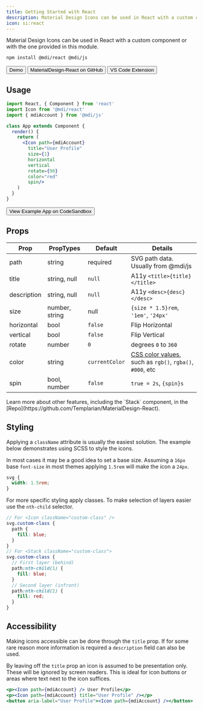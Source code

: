 ```yaml
---
title: Getting Started with React
description: Material Design Icons can be used in React with a custom component or with the one provided in this module.
icon: si:react
---
```


Material Design Icons can be used in React with a custom component or with the one provided in this module.

```bash
npm install @mdi/react @mdi/js
```

<Button href='https://templarian.github.io/@mdi/react/' startIcon='mdi:human-male-board'>Demo</Button>
<Button href='https://github.com/Templarian/MaterialDesign-React' startIcon='mdi:github'>MaterialDesign-React on GitHub</Button>
<Button href='https://marketplace.visualstudio.com/items?itemName=lukas-tr.materialdesignicons-intellisense' startIcon='mdi:microsoft-visual-studio-code'>VS Code Extension</Button>

## Usage

```jsx
import React, { Component } from 'react'
import Icon from '@mdi/react'
import { mdiAccount } from '@mdi/js'

class App extends Component {
  render() {
    return (
      <Icon path={mdiAccount}
        title="User Profile"
        size={1}
        horizontal
        vertical
        rotate={90}
        color="red"
        spin/>
    )
  }
} 
```

<Button href='https://codesandbox.io/s/staging-paper-5w879' startIcon='mdi:open-in-new'>View Example App on CodeSandbox</Button>

## Props

| Prop        | PropTypes      | Default        | Details |
|-------------|----------------|----------------|---------|
| path        | string         | required       | SVG path data. Usually from @mdi/js |
| title       | string, null   | `null`         | A11y `<title>{title}</title>` |
| description | string, null   | `null`         | A11y `<desc>{desc}</desc>` |
| size        | number, string | null           | `{size * 1.5}rem`, `'1em'`, `'24px'` |
| horizontal  | bool           | `false`        | Flip Horizontal |
| vertical    | bool           | `false`        | Flip Vertical |
| rotate      | number         | `0`            | degrees `0` to `360` |
| color       | string         | `currentColor` | [CSS color values](https://developer.mozilla.org/en-US/docs/Web/CSS/color_value), such as `rgb()`, `rgba()`, `#000`, etc |
| spin        | bool, number   | `false`        | `true = 2s`, `{spin}s` |

<Note>
  Learn more about other features, including the `Stack` component, in the [Repo](https://github.com/Templarian/MaterialDesign-React).
</Note>

## Styling

Applying a `className` attribute is usually the easiest solution. The example below demonstrates using SCSS to style the icons.

In most cases it may be a good idea to set a base size. Assuming a `16px` base `font-size` in most themes applying `1.5rem` will make the icon a `24px`.

```scss
svg {
  width: 1.5rem;
}
```

For more specific styling apply classes. To make selection of layers easier use the `nth-child` selector.

```scss
// For <Icon className="custom-class" />
svg.custom-class {
  path {
    fill: blue;
  }
}
// For <Stack className="custom-class">
svg.custom-class {
  // First layer (behind)
  path:nth-child(1) {
    fill: blue;
  }
  // Second layer (infront)
  path:nth-child(2) {
    fill: red;
  }
}
```

## Accessibility

Making icons accessible can be done through the `title` prop. If for some rare reason more information is required a `description` field can also be used.

By leaving off the `title` prop an icon is assumed to be presentation only. These will be ignored by screen readers. This is ideal for icon buttons or areas where text next to the icon suffices.

```jsx
<p><Icon path={mdiAccount} /> User Profile</p>
<p><Icon path={mdiAccount} title="User Profile" /></p>
<button aria-label="User Profile"><Icon path={mdiAccount} /></button>
```
